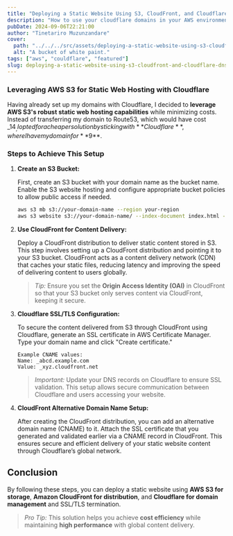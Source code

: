 ```yaml
---
title: "Deploying a Static Website Using S3, CloudFront, and Cloudflare DNS"
description: "How to use your cloudflare domains in your AWS environment"
pubDate: 2024-09-06T22:21:00
author: "Tinetariro Muzunzandare"
cover:
  path: "../../../src/assets/deploying-a-static-website-using-s3-cloudfront-and-cloudflare-dns/bucket-paint.jpg"
  alt: "A bucket of white paint."
tags: ["aws", "couldflare", "featured"]
slug: deploying-a-static-website-using-s3-cloudfront-and-cloudflare-dns
---
```


### Leveraging AWS S3 for Static Web Hosting with Cloudflare

Having already set up my domains with Cloudflare, I decided to **leverage AWS S3's robust static web hosting capabilities** while minimizing costs. Instead of transferring my domain to Route53, which would have cost _$14_, I opted for a cheaper solution by sticking with **Cloudflare**, where I have my domain for **$9**.

### Steps to Achieve This Setup

1. **Create an S3 Bucket:**

   First, create an S3 bucket with your domain name as the bucket name. Enable the S3 website hosting and configure appropriate bucket policies to allow public access if needed.

   ```bash
   aws s3 mb s3://your-domain-name --region your-region
   aws s3 website s3://your-domain-name/ --index-document index.html --error-document error.html
   ```

2. **Use CloudFront for Content Delivery:**

   Deploy a CloudFront distribution to deliver static content stored in S3. This step involves setting up a CloudFront distribution and pointing it to your S3 bucket. CloudFront acts as a content delivery network (CDN) that caches your static files, reducing latency and improving the speed of delivering content to users globally.

   > _Tip:_ Ensure you set the **Origin Access Identity (OAI)** in CloudFront so that your S3 bucket only serves content via CloudFront, keeping it secure.

3. **Cloudflare SSL/TLS Configuration:**

   To secure the content delivered from S3 through CloudFront using Cloudflare, generate an SSL certificate in AWS Certificate Manager. Type your domain name and click "Create certificate."

   ```plaintext
   Example CNAME values:
   Name: _abcd.example.com
   Value: _xyz.cloudfront.net
   ```

   > _Important:_ Update your DNS records on Cloudflare to ensure SSL validation. This setup allows secure communication between Cloudflare and users accessing your website.

4. **CloudFront Alternative Domain Name Setup:**

   After creating the CloudFront distribution, you can add an alternative domain name (CNAME) to it. Attach the SSL certificate that you generated and validated earlier via a CNAME record in CloudFront. This ensures secure and efficient delivery of your static website content through Cloudflare’s global network.

## Conclusion

By following these steps, you can deploy a static website using **AWS S3 for storage**, **Amazon CloudFront for distribution**, and **Cloudflare for domain management** and SSL/TLS termination.

> _Pro Tip:_ This solution helps you achieve **cost efficiency** while maintaining **high performance** with global content delivery.
